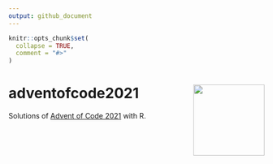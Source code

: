 ```yaml
---
output: github_document
---
```


<!-- README.md is generated from README.Rmd. Please edit that file -->

```r
knitr::opts_chunk$set(
  collapse = TRUE,
  comment = "#>"
)
```

# adventofcode2021 <a href='https://adventofcode.com/2021'><img src="hex.png" align="right" height=140/></a>

<!-- badges: start -->
<!-- badges: end -->

Solutions of <a href="https://adventofcode.com/2021" target="_blank">Advent of Code 2021</a> with R.


